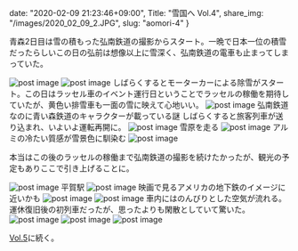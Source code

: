 date: "2020-02-09 21:23:46+09:00",
Title: "雪国へ Vol.4",
share_img: "/images/2020_02_09_2.JPG",
slug: "aomori-4"
}

青森2日目は雪の積もった弘南鉄道の撮影からスタート。一晩で日本一位の積雪だったらしいこの日の弘前は想像以上に雪深く、弘南鉄道の電車も止まってしまっていた。

<img src="/images/2020_02_09_1.JPG" alt="post image" />
<img src="/images/2020_02_09_2.JPG" alt="post image" />
しばらくするとモーターカーによる除雪がスタート。この日はラッセル車のイベント運行日ということでラッセルの稼働を期待していたが、黄色い排雪車も一面の雪に映えて心地いい。
<img src="/images/2020_02_09_3.JPG" alt="post image" />
<span className="caption">弘南鉄道なのに青い森鉄道のキャラクターが載っている謎</span>
しばらくすると旅客列車が送り込まれ、いよいよ運転再開に。
<img src="/images/2020_02_09_4.JPG" alt="post image" />
<span className="caption">雪原を走る</span>
<img src="/images/2020_02_09_5.JPG" alt="post image" />
<span className="caption">アルミの冷たい質感が雪景色に馴染む</span>

<img src="/images/2020_02_09_6.JPG" alt="post image" />

本当はこの後のラッセルの稼働まで弘南鉄道の撮影を続けたかったが、観光の予定もありここで引き上げることに。

<img src="/images/2020_02_09_7.JPG" alt="post image" />
<span className="caption">平賀駅</span>

<img src="/images/2020_02_09_8.JPG" alt="post image" />
<span className="caption">映画で見るアメリカの地下鉄のイメージに近いかも</span>

<img src="/images/2020_02_09_9.JPG" alt="post image" />
<img src="/images/2020_02_09_10.JPG" alt="post image" />
車内にはのんびりとした空気が流れる。運休復旧後の初列車だったが、思ったよりも閑散としていて驚いた。
<img src="/images/2020_02_09_11.JPG" alt="post image" />
<img src="/images/2020_02_09_12.JPG" alt="post image" />
<img src="/images/2020_02_09_13.JPG" alt="post image" />

<a href="https://photos.dream-exp.net/2020/02/aomori-5/">Vol.5</a>に続く。